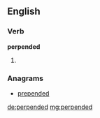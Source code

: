 ==English==

===Verb===
'''perpended'''

# {{past of|perpend}}

===Anagrams===
* [[prepended#English|prepended]]

[[de:perpended]]
[[mg:perpended]]